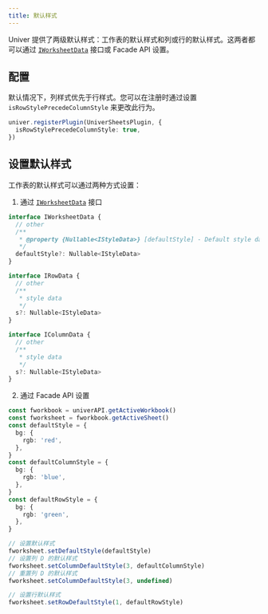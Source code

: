 ```yaml
---
title: 默认样式
---
```


Univer 提供了两级默认样式：工作表的默认样式和列或行的默认样式。这两者都可以通过 [`IWorksheetData`](https://reference.univer.ai/zh-CN/interfaces/IWorksheetData) 接口或 Facade API 设置。

## 配置

默认情况下，列样式优先于行样式。您可以在注册时通过设置 `isRowStylePrecedeColumnStyle` 来更改此行为。

```typescript
univer.registerPlugin(UniverSheetsPlugin, {
  isRowStylePrecedeColumnStyle: true,
})
```

## 设置默认样式

工作表的默认样式可以通过两种方式设置：

1. 通过 [`IWorksheetData`](https://reference.univer.ai/zh-CN/interfaces/IWorksheetData) 接口

```typescript
interface IWorksheetData {
  // other
  /**
   * @property {Nullable<IStyleData>} [defaultStyle] - Default style data of Worksheet.
   */
  defaultStyle?: Nullable<IStyleData>
}

interface IRowData {
  // other
  /**
   * style data
   */
  s?: Nullable<IStyleData>
}

interface IColumnData {
  // other
  /**
   * style data
   */
  s?: Nullable<IStyleData>
}
```

2. 通过 Facade API 设置

```typescript
const fworkbook = univerAPI.getActiveWorkbook()
const fworksheet = fworkbook.getActiveSheet()
const defaultStyle = {
  bg: {
    rgb: 'red',
  },
}
const defaultColumnStyle = {
  bg: {
    rgb: 'blue',
  },
}
const defaultRowStyle = {
  bg: {
    rgb: 'green',
  },
}

// 设置默认样式
fworksheet.setDefaultStyle(defaultStyle)
// 设置列 D 的默认样式
fworksheet.setColumnDefaultStyle(3, defaultColumnStyle)
// 重置列 D 的默认样式
fworksheet.setColumnDefaultStyle(3, undefined)

// 设置行默认样式
fworksheet.setRowDefaultStyle(1, defaultRowStyle)
```
